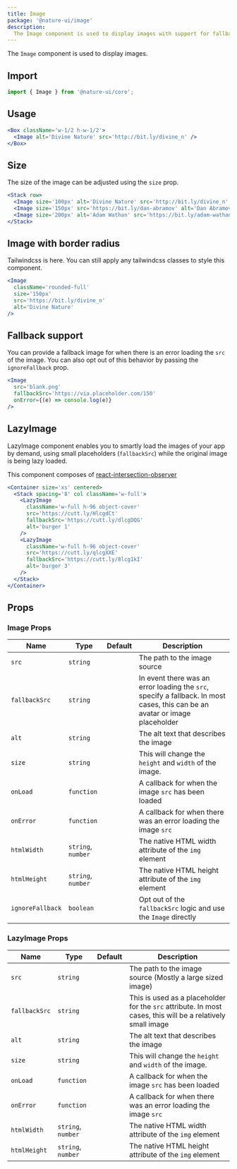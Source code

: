 ```yaml
---
title: Image
package: '@nature-ui/image'
description:
  The Image component is used to display images with support for fallback.
---
```


The `Image` component is used to display images.

## Import

```js
import { Image } from '@nature-ui/core';
```

## Usage

```jsx
<Box className='w-1/2 h-w-1/2'>
  <Image alt='Divine Nature' src='http://bit.ly/divine_n' />
</Box>
```

## Size

The size of the image can be adjusted using the `size` prop.

```jsx
<Stack row>
  <Image size='100px' alt='Divine Nature' src='http://bit.ly/divine_n' />
  <Image size='150px' src='https://bit.ly/dan-abramov' alt='Dan Abramov' />
  <Image size='200px' alt='Adam Wathan' src='https://bit.ly/adam-wathan' />
</Stack>
```

## Image with border radius

Tailwindcss is here. You can still apply any tailwindcss classes to style this
component.

```jsx
<Image
  className='rounded-full'
  size='150px'
  src='https://bit.ly/divine_n'
  alt='Divine Nature'
/>
```

## Fallback support

You can provide a fallback image for when there is an error loading the `src` of
the image. You can also opt out of this behavior by passing the `ignoreFallback`
prop.

```jsx
<Image
  src='blank.png'
  fallbackSrc='https://via.placeholder.com/150'
  onError={(e) => console.log(e)}
/>
```

## LazyImage

LazyImage component enables you to smartly load the images of your app by
demand, using small placeholders (`fallbackSrc`) while the original image is
being lazy loaded.

This component composes of
[react-intersection-observer](https://github.com/thebuilder/react-intersection-observer)

```jsx
<Container size='xs' centered>
  <Stack spacing='8' col className='w-full'>
    <LazyImage
      className='w-full h-96 object-cover'
      src='https://cutt.ly/HlcgdCt'
      fallbackSrc='https://cutt.ly/dlcgDQG'
      alt='burger 1'
    />
    <LazyImage
      className='w-full h-96 object-cover'
      src='https://cutt.ly/qlcgXXE'
      fallbackSrc='https://cutt.ly/8lcg1kI'
      alt='burger 3'
    />
  </Stack>
</Container>
```

## Props

### Image Props

| Name             | Type               | Default | Description                                                                                                                  |
| ---------------- | ------------------ | ------- | ---------------------------------------------------------------------------------------------------------------------------- |
| `src`            | `string`           |         | The path to the image source                                                                                                 |
| `fallbackSrc`    | `string`           |         | In event there was an error loading the `src`, specify a fallback. In most cases, this can be an avatar or image placeholder |
| `alt`            | `string`           |         | The alt text that describes the image                                                                                        |
| `size`           | `string`           |         | This will change the `height` and `width` of the image.                                                                      |
| `onLoad`         | `function`         |         | A callback for when the image `src` has been loaded                                                                          |
| `onError`        | `function`         |         | A callback for when there was an error loading the image `src`                                                               |
| `htmlWidth`      | `string`, `number` |         | The native HTML width attribute of the `img` element                                                                         |
| `htmlHeight`     | `string`, `number` |         | The native HTML height attribute of the `img` element                                                                        |
| `ignoreFallback` | `boolean`          |         | Opt out of the `fallbackSrc` logic and use the `Image` directly                                                              |

### LazyImage Props

| Name          | Type               | Default | Description                                                                                                 |
| ------------- | ------------------ | ------- | ----------------------------------------------------------------------------------------------------------- |
| `src`         | `string`           |         | The path to the image source (Mostly a large sized image)                                                   |
| `fallbackSrc` | `string`           |         | This is used as a placeholder for the `src` attribute. In most cases, this will be a relatively small image |
| `alt`         | `string`           |         | The alt text that describes the image                                                                       |
| `size`        | `string`           |         | This will change the `height` and `width` of the image.                                                     |
| `onLoad`      | `function`         |         | A callback for when the image `src` has been loaded                                                         |
| `onError`     | `function`         |         | A callback for when there was an error loading the image `src`                                              |
| `htmlWidth`   | `string`, `number` |         | The native HTML width attribute of the `img` element                                                        |
| `htmlHeight`  | `string`, `number` |         | The native HTML height attribute of the `img` element                                                       |

